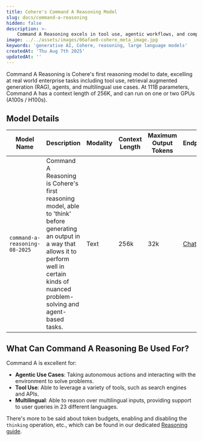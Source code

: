 ```yaml
---
title: Cohere's Command A Reasoning Model
slug: docs/command-a-reasoning
hidden: false
description: >-
    Command A Reasoning excels in tool use, agentic workflows, and complex problem-solving. It has 111 billion parameters and a 256k context length.
image: ../../assets/images/06afae0-cohere_meta_image.jpg
keywords: 'generative AI, Cohere, reasoning, large language models'
createdAt: 'Thu Aug 7th 2025'
updatedAt: ''
---
```


Command A Reasoning is Cohere's first reasoning model to date, excelling at real world enterprise tasks including tool use, retrieval augmented generation (RAG), agents, and multilingual use cases. At 111B parameters, Command A has a context length of 256K, and can run on one or two GPUs (A100s / H100s).

## Model Details
| Model Name                         | Description                                                                                                                                                                                                                                                                                                                                                      | Modality          | Context Length | Maximum Output Tokens | Endpoints                                                                                  |
|------------------------------------|------------------------------------------------------------------------------------------------------------------------------------------------------------------------------------------------------------------------------------------------------------------------------------------------------------------------------------------------------------------|-------------------|----------------|-----------------------|--------------------------------------------------------------------------------------------|
| `command-a-reasoning-08-2025`      | Command A Reasoning is Cohere's first reasoning model, able to 'think' before generating an output in a way that allows it to perform well in certain kinds of nuanced problem-solving and agent-based tasks.                                                                                                                                  | Text              | 256k           | 32k                   | [Chat](/reference/chat)|

## What Can Command A Reasoning Be Used For?
Command A is excellent for:
- **Agentic Use Cases**: Taking autonomous actions and interacting with the environment to solve problems.
- **Tool Use**: Able to leverage a variety of tools, such as search engines and APIs.
- **Multilingual**: Able to reason over multilingual inputs, providing support to user queries in 23 different languages.

There's more to be said about token budgets, enabling and disabling the `thinking` operation, etc., which can be found in our dedicated [Reasoning guide](/docs/reasoning).
